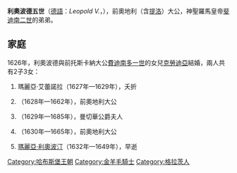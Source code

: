 {{Multiple issues|
{{Unreferenced|time=2020-12-03T08:33:41+00:00}}
{{Expand language|en}}
}}
{{noteTA
|G1=奥地利地名
}}
{{Infobox noble
| name        = 利奧波德五世
| image       = Joseph Heintz d. Ä. 007.jpg
| birth_date  = {{birth date|1586|10|9|df=y}}
| birth_place = [[格拉茨|格拉茲]]
| death_date  = {{Death date and age|1632|9|13|1586|10|9|df=y}}
| death_place = [[施瓦茨|施瓦茨]]
| noble family= [[哈布斯堡王朝|哈布斯堡王朝]]
| father      = [[卡爾二世_(內奧地利)|內奧地利大公卡爾二世]]
| mother      = [[巴伐利亞的瑪麗亞·安娜_(1551-1608)|巴伐利亞的瑪麗亞·安娜]]
}}

'''利奧波德五世'''（[[德語|德語]]：''Leopold V.''，{{bd|1586年|10月9日|1632年|9月13日|}}），前奧地利（含[[蒂罗尔州|提洛]]）大公，神聖羅馬皇帝[[斐迪南二世_(神圣罗马帝国)|斐迪南二世]]的弟弟。

== 家庭 ==
1626年，利奧波德與前托斯卡納大公[[費迪南多一世·德·美第奇|費迪南多一世]]的女兒[[克勞迪亞·德·麥地奇|克勞迪亞]]結婚，兩人共有2子3女：
# 瑪麗亞·艾蕾諾拉（1627年—1629年），夭折
# {{le|奧地利的斐迪南·卡爾 (1628-1662)|Ferdinand Charles, Archduke of Austria|斐迪南·卡爾}}（1628年—1662年），前奧地利大公
# {{le|奧地利的伊莎貝拉·克拉拉|Archduchess Isabella Clara of Austria|伊莎貝拉·克拉拉}}（1629年—1685年），曼切華公爵夫人
# {{le|奧地利的西吉斯蒙德·法蘭茲|Sigismund Francis, Archduke of Austria|西吉斯蒙德·法蘭茲}}（1630年—1665年），前奧地利大公
# [[瑪麗亞·利奧波汀_(奧地利-提洛)|瑪麗亞·利奧波汀]]（1632年—1649年），早逝

{{normdaten}}
{{DEFAULTSORT:Leopold }}
[[Category:哈布斯堡王朝|Category:哈布斯堡王朝]]
[[Category:金羊毛騎士|Category:金羊毛騎士]]
[[Category:格拉茨人|Category:格拉茨人]]